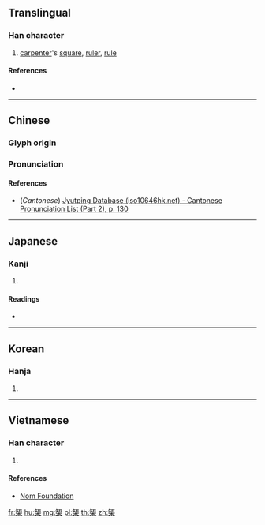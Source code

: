{{also|矩}}
==Translingual==

===Han character===
{{Han char|rn=75|rad=木|as=09|sn=13|four=|canj=OSD|ids=⿱矩木}}

# [[carpenter]]'s [[square]], [[ruler]], [[rule]]

====References====
* {{Han ref|kx=0543.110|dkj=15233|dj=0931.010|hdz=21250.130|uh=6998|ud=27032}}

----

==Chinese==
{{zh-forms}}

===Glyph origin===
{{Han etym}}

===Pronunciation===
{{zh-pron
|m=jǔ
|c=geoi2
|mc=y
|oc=y
|ma=
|cat=n
}}

====References====
* (''Cantonese'') [http://www.iso10646hk.net/jp/document/download.jsp Jyutping Database (iso10646hk.net) - Cantonese Pronunciation List (Part 2), p. 130]

----

==Japanese==

===Kanji===
{{ja-kanji|grade=|rs=木09}}

# {{defn|lang=ja|sort=木09}}

====Readings====
* {{ja-readings|on=[[く]] (ku)|kun=[[じょうぎ]] (jougi)}}

----

==Korean==

===Hanja===
{{ko-hanja|hangeul=구|eumhun=|rv=gu|mr=ku|y=kwu}}

# {{defn|lang=ko|sort=木09}}

----

==Vietnamese==

===Han character===
{{vi-readings|rs=木09| hanviet = củ}}

# {{defn|lang=vi|sort=木09}}

====References====
*[http://nomfoundation.org/common/nom_details.php?codepoint=6998 Nom Foundation]

[[fr:榘]]
[[hu:榘]]
[[mg:榘]]
[[pl:榘]]
[[th:榘]]
[[zh:榘]]